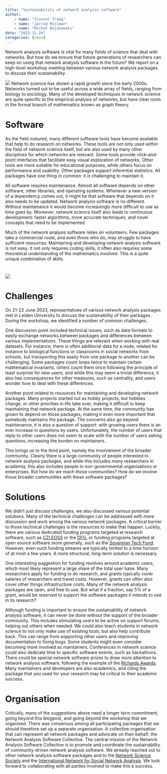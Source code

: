 ```yaml
---
title: "Sustainability of network analysis software"
author: 
    - name: "Vincent Traag"
    - name: "Jarrod Millman"
    - name: "Michał Bojanowski"
date: "2023-11-24"
categories: [news]
---
```


Network analysis software is vital for many fields of science that deal
with networks. But how do we ensure that future generations of
researchers can keep on using that network analysis software in the
future? We report on a high-level workshop meeting between various
network analysis packages to discuss their sustainability.

![](image1.png)
Network science has shown a rapid growth since the early 2000s. Networks
turned out to be useful across a wide array of fields, ranging from
biology to sociology. Many of the developed techniques in network
science are quite specific to the empirical analysis of networks, but
have clear roots in the formal branch of mathematics known as graph
theory.

# Software

As the field matured, many different software tools have become
available that help to do research on networks. These tools are not only
used within the field of network science itself, but are also used by
many other disciplines for which networks are relevant. Some tools
provide click-and-point interfaces that facilitate easy visual
exploration of networks. Other tools are more suitable for educational
purposes, while others focus on performance and usability. Other
packages support inferential statistics. All packages have one thing in
common: it is challenging to maintain it.

All software requires maintenance. Almost all software depends on other
software, other libraries, and operating systems. Whenever a new version
of a dependency comes out, it might be that software that depends on it
also needs to be updated. Network analysis software is no different.
Without maintenance it would become increasingly more difficult to use
as time goes by. Moreover, network science itself also leads to
continuous development: faster algorithms, more accurate techniques, and
novel concepts that need to be implemented.

Much of the network analysis software relies on volunteers. Few packages
take a commercial route, and even those who do, may struggle to have
sufficient resources. Maintaining and developing network analysis
software is not easy. It not only requires coding skills, it often also
requires some theoretical understanding of the mathematics involved.
This is a quite unique combination of skills.

# ![](image3.png)

# Challenges

On 21-22 June 2023, representatives of various network analysis packages
met in Leiden University to discuss the sustainability of their
packages. During the workshop, we identified a number of common
challenges.

One discussion point included technical issues, such as data formats to
easily exchange networks between packages and differences between
various implementations. These things are relevant when working with
real datasets. For instance, there is often additional data for a node,
related for instance to biological functions or classrooms in social
networks from schools, but transporting this easily from one package to
another can be challenging. Some packages count loops twice to maintain
certain mathematical invariants, others count them once following the
principle of least surprise for new users, and while this may seem a
trivial difference, it also has consequences for other measures, such as
centrality, and users wonder how to deal with these differences.

Another point related to resources for maintaining and developing
network packages. Many projects started out as hobby projects, but
hobbies change, or other priorities in life take over, making it
difficult to keep maintaining that network package. At the same time,
the community has grown to depend on those packages, making it even more
important that somebody maintains the package. The concerns also go
beyond maintenance, it is also a question of support: with growing users
there is an ever increase in questions by users. Unfortunately, the
number of users that reply to other users does not seem to scale with
the number of users asking questions, increasing the burden on
maintainers.

This brings us to the third point, namely the involvement of the broader
community. Clearly there is a large community of people interested in
network analysis packages, and while this includes many researchers in
academia, this also includes people in non-governmental organisations or
enterprises. But how do we reach those communities? How do we involve
those broader communities with these software packages?

# Solutions

We didn't just discuss challenges, we also discussed various potential
solutions. Many of the technical challenges can be addressed with more
discussion and work among the various network packages. A critical
barrier to those technical challenges is the resources to make that
happen. Luckily, there are various dedicated funding programs targeted
at research software, such as [CZI EOSS](https://chanzuckerberg.com/eoss/) or the
[DFG](https://www.dfg.de/en/research_funding/announcements_proposals/2022/info_wissenschaft_22_85/),
or funding programs targeted at open source software more generally,
such as the [Sovereign Tech Fund](https://sovereigntechfund.de). However, even such
funding streams are typically limited to a time horizon of at most a few
years. A more structural, long-term solution is necessary.

One interesting suggestion for funding revolves around academic users,
which most likely represent a large share of the total user base. Many
researchers apply for funding to do research, and grants typically cover
salaries of researchers and travel costs. However, grants can often also
cover other things infrastructure costs. Many of the network analysis
packages are open, and free to use. But what if a fraction, say 5% of a
grant, would be reserved to support the software packages it intends to
use in its research?

Although funding is important to ensure the sustainability of network
analysis software, it can never be done without the support of the
broader community. This includes stimulating users to be active on
support forums, helping out others when needed. We could also teach
students in network science to not only make use of existing tools, but
also help contribute back. This can range from supporting other users
and improving documentation to fixing bugs. Some students might even
consider becoming more involved as maintainers. Conferences in network
science could also dedicate time to specific software events, such as
hackathons. There could be special network software prizes to draw more
attention to network analysis software, following the example of the
[Richards Awards](https://www.insna.org/richards-awards).
Many maintainers and developers are also academics, and citing the
package that you used for your research may be critical to their
academic success.

# Organisation

Critically, many of the suggestions above need a longer term commitment,
going beyond this blogpost, and going beyond the workshop that we
organised. There was consensus among all participating packages that we
should therefore set up a separate organisation. A collective
organisation that can represent all network packages and advocate on
their behalf: the Network Analysis Software Collective. The central
mission of the Network Analysis Software Collective is to promote and
coordinate the sustainability of community-driven network analysis
software. We already reached out to other network analysis software
packages and to the [Network Science
Society](https://netscisociety.net/) and the
[International Network for Social Network
Analysis](https://www.insna.org/). We look forward to
collaborating with all parties involved to make this a success.